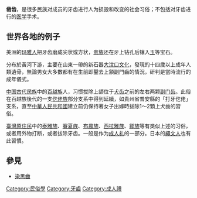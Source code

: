 '''凿齿'''，是很多民族对成员的牙齿进行人为损毁和改变的社会习俗；不包括对牙齿进行的[[医学|医学]]手术。

==世界各地的例子==
美洲的[[玛雅人|玛雅人]]把牙齿磨成尖状或方状，[[贵族|贵族]]还在牙上钻孔后镶入[[玉|玉]]等宝石。

分布於黃河下游，主要在山東一帶的新石器[[大汶口文化|大汶口文化]]，發現的十四歲以上成年人類遺骨，無論男女大多數都有在生前即鑿去上頷副門齒的情況，研判是當時流行的成年儀式。

[[中国古代民族|中国古代民族]]中的[[百越族|百越族]]人，习惯拔除上颌位于[[犬齿|犬齿]]之前的左右两颗[[副门齿|副门齿]]。此俗在百越族後代的一支[[仡佬族|仡佬族]]部分支系中得到延續，如貴州省普安縣的「打牙仡佬」支系，直至[[中華人民共和國|中華人民共和國]]建立前仍保持著女子出嫁時拔除1～2顆上犬齒的習俗。

[[臺灣原住民|臺灣原住民]]中的[[泰雅族|泰雅族]]、[[賽夏族|賽夏族]]、[[布農族|布農族]]、[[西拉雅族|西拉雅族]]、[[鄒族|鄒族]]等有类似上述的习俗，或者用外物打断，或者拔除牙齿。一般是作为[[成人礼|成人礼]]的一部分。日本的[[繩文人|繩文人]]也有此習慣。

==參見==
*[[染黑齒|染黑齒]]

[[Category:民俗學|Category:民俗學]]
[[Category:牙齒|Category:牙齒]]
[[Category:成人禮|Category:成人禮]]